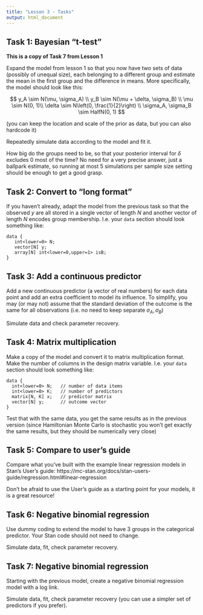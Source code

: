 ```yaml
---
title: "Lesson 3 - Tasks"
output: html_document
---
```




## Task 1: Bayesian "t-test"

__This is a copy of Task 7 from Lesson 1__

Expand the model from lesson 1 so that you now have two sets of data (possibly of unequal size), each belonging to a different group and
estimate the mean in the first group and the difference in means. More specifically, the model should look like this:

$$
y_A \sim N(\mu, \sigma_A) \\
y_B \sim N(\mu + \delta, \sigma_B) \\
\mu \sim N(0, 1)\\
\delta \sim N\left(0, \frac{1}{2}\right) \\
\sigma_A, \sigma_B \sim HalfN(0, 1)
$$

(you can keep the location and scale of the prior as data, but you can also hardcode it)

Repeatedly simulate data according to the model and fit it.

How big do the groups need to be, so that your posterior interval for $\delta$ excludes 0 most of the time? No need for a very precise answer, just a ballpark estimate, so running at most 5 simulations per sample size setting should be enough to get a good grasp.


## Task 2: Convert to "long format"

If you haven't already, adapt the model from the previous task so that the observed $y$ are all stored in a single vector of length $N$ and another vector of length $N$ encodes group membership. I.e. your `data` section should look something like:

```
data {
   int<lower=0> N;
   vector[N] y;
   array[N] int<lower=0,upper=1> isB;
}
```

## Task 3: Add a continuous predictor

Add a new continuous predictor (a vector of real numbers) for each data point and add an extra coefficient to model its influence. 
To simplify, you may (or may not) assume that the standard deviation of the outcome is the same for all observations (i.e. no need to keep separate $\sigma_A, \sigma_B$)

Simulate data and check parameter recovery.

## Task 4: Matrix multiplication

Make a copy of the model and convert it to matrix multiplication format.
Make the number of columns in the design matrix variable. I.e. your `data` section should look something like:

```
data {
  int<lower=0> N;   // number of data items
  int<lower=0> K;   // number of predictors
  matrix[N, K] x;   // predictor matrix
  vector[N] y;      // outcome vector
}
```


Test that with the same data, you get the same results as in the previous version (since Hamiltonian Monte Carlo is stochastic you won't get exactly the same results, but they should be numerically very close)

## Task 5: Compare to user's guide

Compare what you've built with the example linear regression models in Stan's User's guide:
https://mc-stan.org/docs/stan-users-guide/regression.html#linear-regression

Don't be afraid to use the User's guide as a starting point for your models, it is a great resource!

## Task 6: Negative binomial regression

Use dummy coding to extend the model to have 3 groups in the categorical predictor. 
Your Stan code should not need to change.

Simulate data, fit, check parameter recovery.

## Task 7: Negative binomial regression

Starting with the previous model, create a negative binomial regression model with a log link.

Simulate data, fit, check parameter recovery (you can use a simpler set of predictors if you prefer).

